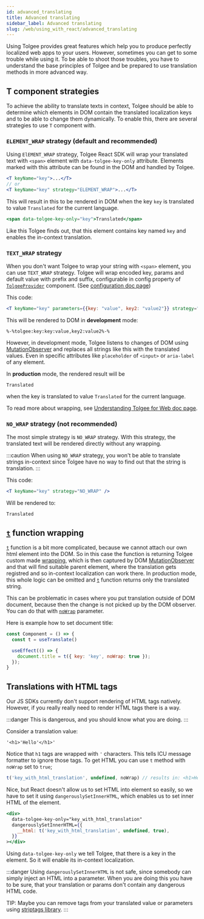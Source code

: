 ```yaml
---
id: advanced_translating
title: Advanced translating
sidebar_label: Advanced translating
slug: /web/using_with_react/advanced_translating
---
```


Using Tolgee provides great features which help you to produce perfectly localized web apps to your users. However, sometimes
you can get to some trouble while using it. To be able to shoot those troubles, you have to understand the base principles
of Tolgee and be prepared to use translation methods in more advanced way.

## T component strategies
To achieve the ability to translate texts in context, Tolgee should be able to determine which elements in DOM contain
the translated localization keys and to be able to change them dynamically. To enable this, there are several
strategies to use `T` component with.

### `ELEMENT_WRAP` strategy (default and recommended)
Using `ElEMENT_WRAP` strategy, Tolgee React SDK will wrap your translated text with `<span>` element with
`data-tolgee-key-only` attribute. Elements marked with this attribute can be found in the DOM and handled by Tolgee.
```jsx
<T keyName="key">...</T>
// or
<T keyName="key" strategy="ELEMENT_WRAP">...</T>
```

This will result in this to be rendered in DOM when the key `key` is translated to value `Translated` for the current language.

```jsx
<span data-tolgee-key-only="key">Translated</span>
```

Like this Tolgee finds out, that this element contains key named `key` and enables the in-context translation.

### `TEXT_WRAP` strategy
When you don't want Tolgee to wrap your string with `<span>` element, you can use `TEXT_WRAP` strategy. Tolgee will wrap
encoded key, params and default value with prefix and suffix, configurable in config property of [`TolgeeProvider`](/docs/web/using_with_react/api#tolgeeprovider) component.
(See [configuration doc page](/docs/web/configuration))

This code:
```jsx
<T keyName="key" parameters={{key: "value", key2: "value2"}} strategy="TEXT_WRAP" />
```

This will be rendered to DOM in **development** mode:
```
%-%tolgee:key:key:value,key2:value2%-%
```

However, in development mode, Tolgee listens to changes of DOM using
[MutationObserver](https://developer.mozilla.org/en-US/docs/Web/API/MutationObserver) and replaces all strings like this
with the translated values. Even in specific attributes like `placeholder` of `<input>` or `aria-label` of any element.

In **production** mode, the rendered result will be
```
Translated
```
when the key is translated to value `Translated` for the current language.

To read more about wrapping, see [Understanding Tolgee for Web doc page](/docs/web/wrapping).

### `NO_WRAP` strategy (not recommended)
The most simple strategy is `NO_WRAP` strategy. With this strategy, the translated text will be rendered directly without
any wrapping.

:::caution
When using `NO_WRAP` strategy, you won't be able to translate strings in-context since Tolgee have no way to find out
that the string is translation.
:::

This code:
```jsx
<T keyName="key" strategy="NO_WRAP" />
```
Will be rendered to:

```
Translated
```

## [`t`](./api#function-t) function wrapping

[`t`](./api#function-t) function is a bit more complicated, because we cannot attach our own html element into the DOM.
So in this case the function is returning Tolgee custom made [wrapping](../wrapping),
which is then captured by DOM [MutationObserver](https://developer.mozilla.org/en-US/docs/Web/API/MutationObserver) and that will find suitable parent element, where the translation gets
registred and so in-context localization can work there. In production mode, this whole logic can be omitted and [`t`](./api#function-t) function
returns only the translated string.

This can be problematic in cases where you put translation outside of DOM document, because then the change is not
picked up by the DOM observer. You can do that with [`noWrap`](./api#parameter-nowrap) parameter.

Here is example how to set document title:

```js
const Component = () => {
  const t = useTranslate()

  useEffect(() => {
    document.title = t({ key: 'key', noWrap: true });
  });
}
```

## Translations with HTML tags

Our JS SDKs currently don't support rendering of HTML tags natively. However, if you really really need to render HTML tags there is a way.

:::danger
This is dangerous, and you should know what you are doing.
:::

Consider a translation value:
```
'<h1>'Hello'</h1>'
```

Notice that `h1` tags are wrapped with `'` characters. This tells ICU message formatter to ignore those tags.
To get HTML you can use `t` method with `noWrap` set to `true`;

```ts
t('key_with_html_translation', undefined, noWrap) // results in: <h1>Hello</h1>
```

Nice, but React doesn't allow us to set HTML into element so easily, so we have to set it using `dangerouslySetInnerHTML`,
which enables us to set inner HTML of the element.
```jsx
<div>
  data-tolgee-key-only="key_with_html_translation"
  dangerouslySetInnerHTML={{
    __html: t('key_with_html_translation', undefined, true),
  }}
></div>
```

Using `data-tolgee-key-only` we tell Tolgee, that there is a key in the element. So it will enable its in-context localization.

:::danger
Using `dangerouslySetInnerHTML` is not safe, since somebody can simply inject an HTML into a parameter. When you are
doing this you have to be sure, that your translation or params don't contain any dangerous HTML code.

TIP: Maybe you can remove tags from your translated value or parameters using [striptags library](https://www.npmjs.com/package/striptags).
:::